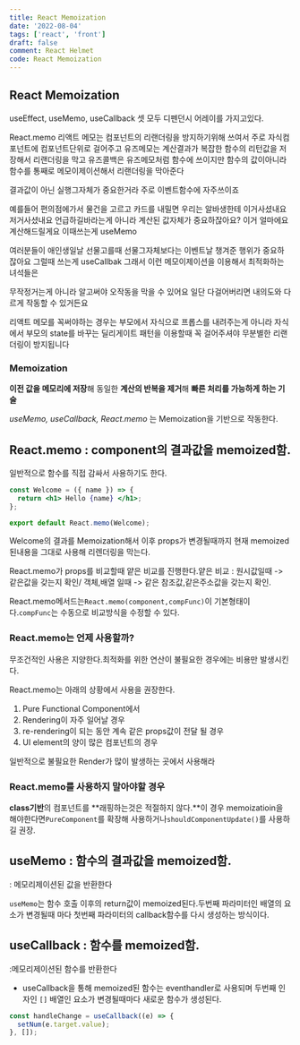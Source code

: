```yaml
---
title: React Memoization
date: '2022-08-04'
tags: ['react', 'front']
draft: false
comment: React Helmet
code: React Memoization
---
```


## React Memoization

useEffect, useMemo, useCallback
셋 모두 디펜던시 어레이를 가지고있다.

React.memo 리액트 메모는
컴포넌트의 리랜더링을 방지하기위해 쓰여서 주로 자식컴포넌트에 컴포넌트단위로 걸어주고
유즈메모는 계산결과가 복잡한 함수의 리턴값을 저장해서 리랜더링을 막고
유즈콜백은 유즈메모처럼 함수에 쓰이지만 함수의 값이아니라 함수를 통째로 메모이제이션해서 리랜더링을 막아준다

결과값이 아닌 실행그자체가 중요한거라 주로 이벤트함수에 자주쓰이죠

예를들어 편의점에가서 물건을 고르고 카드를 내밀면 우리는
알바생한테 이거사셨내요 저거사셨내요 언급하길바라는게 아니라 계산된 값자체가 중요하잖아요?
이거 얼마에요 계산해드릴게요
이때쓰는게 useMemo

여러분들이 애인생일날 선물고를때 선물그자체보다는 이벤트날 챙겨준 행위가 중요하잖아요
그럴때 쓰는게 useCallbak 그래서 이런 메모이제이션을 이용해서 최적화하는 녀석들은

무작정거는게 아니라 알고써야 오작동을 막을 수 있어요
일단 다걸어버리면 내의도와 다르게 작동할 수 있거든요

리액트 메모를 꼭써야하는 경우는
부모에서 자식으로 프롭스를 내려주는게 아니라 자식에서
부모의 state를 바꾸는 딜리게이트 패턴을 이용할때 꼭 걸어주셔야 무분별한 리랜더링이 방지됩니다

### Memoization

**이전 값을 메모리에 저장**해 동일한 **계산의 반복을 제거**해 **빠른 처리를 가능하게 하는 기술**

*useMemo, useCallback, React.memo* 는 Memoization을 기반으로 작동한다.

## React.memo : component의 결과값을 memoized함.

일반적으로 함수를 직접 감싸서 사용하기도 한다.

```jsx
const Welcome = ({ name }) => {
  return <h1> Hello {name} </h1>;
};

export default React.memo(Welcome);
```

Welcome의 결과를 Memoization해서 이후 props가 변경될때까지 현재 memoized된내용을 그대로 사용해 리렌더링을 막는다.

React.memo가 props를 비교할때 얕은 비교를 진행한다.얕은 비교 : 원시값일때 -> 같은값을 갖는지 확인/ 객체,배열 일때 -> 같은 참조값,같은주소값을 갖는지 확인.

React.memo메서드는`React.memo(component,compFunc)`이 기본형태이다.`compFunc`는 수동으로 비교방식을 수정할 수 있다.

### React.memo는 언제 사용할까?

무조건적인 사용은 지양한다.최적화를 위한 연산이 불필요한 경우에는 비용만 발생시킨다.

React.memo는 아래의 상황에서 사용을 권장한다.

1. Pure Functional Component에서
2. Rendering이 자주 일어날 경우
3. re-rendering이 되는 동안 계속 같은 props값이 전달 될 경우
4. UI element의 양이 많은 컴포넌트의 경우

일반적으로 불필요한 Render가 많이 발생하는 곳에서 사용해라

### React.memo를 사용하지 말아야할 경우

**class기반**의 컴포넌트를 **래핑하는것은 적절하지 않다.**이 경우 memoizatioin을 해야한다면`PureComponent`를 확장해 사용하거나`shouldComponentUpdate()`를 사용하길 권장.

## useMemo : 함수의 결과값을 memoized함.

: 메모리제이션된 값을 반환한다

`useMemo`는 함수 호출 이후의 return값이 memoized된다.두번째 파라미터인 배열의 요소가 변경될때 마다 첫번째 파라미터의 callback함수를 다시 생성하는 방식이다.

## useCallback : 함수를 memoized함.

:메모리제이션된 함수를 반환한다

- useCallback을 통해 memoized된 함수는 eventhandler로 사용되며 두번째 인자인 `[]` 배열인 요소가 변경될때마다 새로운 함수가 생성된다.

```jsx
const handleChange = useCallback((e) => {
  setNum(e.target.value);
}, []);
```
